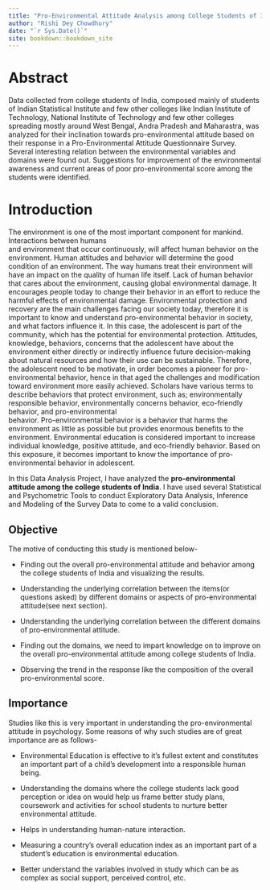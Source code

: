 ```yaml
---
title: "Pro-Environmental Attitude Analysis among College Students of India"
author: "Rishi Dey Chowdhury"
date: "`r Sys.Date()`"
site: bookdown::bookdown_site
---
```


# Abstract

Data collected from college students of India, composed mainly of students of Indian Statistical Institute and few other colleges like Indian Institute of Technology, National Institute of Technology and few other colleges spreading mostly around West Bengal, Andra Pradesh and Maharastra, was analyzed for their inclination towards pro-environmental attitude based on their response in a Pro-Environmental Attitude Questionnaire Survey. Several interesting relation between the environmental variables and domains were found out. Suggestions for improvement of the environmental awareness and current areas of poor pro-environmental score among the students were identified.

# Introduction

The environment is one of the most important component for mankind. Interactions between humans\
and environment that occur continuously, will affect human behavior on the environment. Human attitudes and behavior will determine the good condition of an environment. The way humans treat their environment will have an impact on the quality of human life itself. Lack of human behavior that cares about the environment, causing global environmental damage. It encourages people today to change their behavior in an effort to reduce the harmful effects of environmental damage. Environmental protection and recovery are the main challenges facing our society today, therefore it is important to know and understand pro-environmental behavior in society, and what factors influence it. In this case, the adolescent is part of the community, which has the potential for environmental protection. Attitudes, knowledge, behaviors, concerns that the adolescent have about the environment either directly or indirectly influence future decision-making about natural resources and how their use can be sustainable. Therefore, the adolescent need to be motivate, in order becomes a pioneer for pro-environmental behavior, hence in that aged the challenges and modification toward environment more easily achieved. Scholars have various terms to describe behaviors that protect environment, such as; environmentally\
responsible behavior, environmentally concerns behavior, eco-friendly behavior, and pro-environmental\
behavior. Pro-environmental behavior is a behavior that harms the environment as little as possible but provides enormous benefits to the environment. Environmental education is considered important to increase individual knowledge, positive attitude, and eco-friendly behavior. Based on this exposure, it becomes important to know the importance of pro-environmental behavior in adolescent.

In this Data Analysis Project, I have analyzed the **pro-environmental attitude among the college students of India**. I have used several Statistical and Psychometric Tools to conduct Exploratory Data Analysis, Inference and Modeling of the Survey Data to come to a valid conclusion.

## Objective

The motive of conducting this study is mentioned below-

-   Finding out the overall pro-environmental attitude and behavior among the college students of India and visualizing the results.

-   Understanding the underlying correlation between the items(or questions asked) by different domains or aspects of pro-environmental attitude(see next section).

-   Understanding the underlying correlation between the different domains of pro-environmental attitude.

-   Finding out the domains, we need to impart knowledge on to improve on the overall pro-environmental attitude among college students of India.

-   Observing the trend in the response like the composition of the overall pro-environmental score.

## Importance

Studies like this is very important in understanding the pro-environmental attitude in psychology. Some reasons of why such studies are of great importance are as follows-

-   Environmental Education is effective to it's fullest extent and constitutes an important part of a child's development into a responsible human being.

-   Understanding the domains where the college students lack good perception or idea on would help us frame better study plans, coursework and activities for school students to nurture better environmental attitude.

-   Helps in understanding human-nature interaction.

-   Measuring a country's overall education index as an important part of a student's education is environmental education.

-   Better understand the variables involved in study which can be as complex as social support, perceived control, etc.
